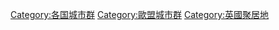 {{Commonscat|Metropolitan areas in the United Kingdom}}

[[Category:各国城市群|Category:各国城市群]]
[[Category:歐盟城市群|Category:歐盟城市群]]
[[Category:英國聚居地|Category:英國聚居地]]